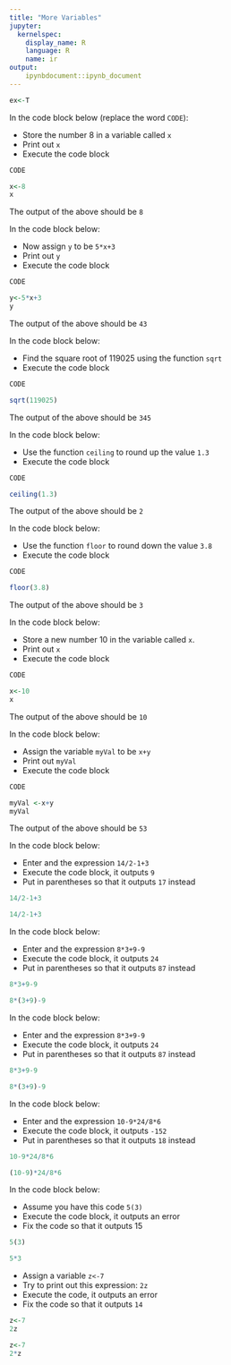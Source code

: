 ```yaml
---
title: "More Variables"
jupyter:
  kernelspec:
    display_name: R
    language: R
    name: ir
output:
    ipynbdocument::ipynb_document
---
```


```r
ex<-T
```

In the code block below (replace the word `CODE`):

- Store the number 8 in a variable called `x` 
- Print out `x`
- Execute the code block   


```r
CODE
```
```r
x<-8
x
```

The output of the above should be `8` 

In the code block below:

- Now assign `y` to be `5*x+3`
- Print out `y` 
- Execute the code block   

```r
CODE
```
```r
y<-5*x+3
y
```

The output of the above should be `43` 

In the code block below:

- Find the square root of 119025 using the function `sqrt` 
- Execute the code block   

```r
CODE
```
```r
sqrt(119025)
```
The output of the above should be `345` 


In the code block below:

- Use the function `ceiling` to round up the value `1.3` 
- Execute the code block   

```r
CODE
```
```r
ceiling(1.3)
```

The output of the above should be `2` 

In the code block below:

- Use the function `floor` to round down the value `3.8` 
- Execute the code block   

```r
CODE
```
```r
floor(3.8)
```

The output of the above should be `3` 

In the code block below:

- Store a new number 10 in the variable called `x`. 
- Print out `x`
- Execute the code block   

```r
CODE
```
```r
x<-10
x
```

The output of the above should be `10` 

In the code block below:

- Assign the variable `myVal` to be `x+y`
- Print out `myVal`
- Execute the code block   

```r
CODE
```
```r
myVal <-x+y
myVal
```
The output of the above should be `53` 

In the code block below:

- Enter and the expression `14/2-1+3` 
- Execute the code block, it outputs  `9` 
- Put in parentheses so that it outputs `17` instead 

```r
14/2-1+3
```
```r
14/2-1+3
```

In the code block below:

- Enter and the expression `8*3+9-9` 
- Execute the code block, it outputs  `24` 
- Put in parentheses so that it outputs `87` instead 

```r
8*3+9-9
```
```r
8*(3+9)-9
```

In the code block below:

- Enter and the expression `8*3+9-9` 
- Execute the code block, it outputs  `24` 
- Put in parentheses so that it outputs `87` instead 

```r
8*3+9-9
```
```r
8*(3+9)-9
```

In the code block below:

- Enter and the expression `10-9*24/8*6` 
- Execute the code block, it outputs  `-152` 
- Put in parentheses so that it outputs `18` instead 

```r
10-9*24/8*6
```
```r
(10-9)*24/8*6
```

In the code block below:

- Assume you have this code `5(3)`
- Execute the code block, it outputs  an error 
- Fix the code so that it outputs 15 

```r
5(3)
```
```r
5*3
```

- Assign a variable `z<-7` 
- Try to print out this expression: `2z` 
- Execute the code, it outputs  an error 
- Fix the code so that it outputs `14` 

```r
z<-7
2z
```
```r
z<-7
2*z
```
